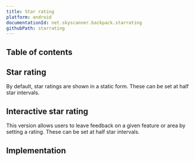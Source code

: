 ```yaml
---
title: Star rating
platform: android
documentationId: net.skyscanner.backpack.starrating
githubPath: starrating
---
```




## Table of contents

## Star rating

By default, star ratings are shown in a static form. These can be set at half star intervals.

<AndroidComponentScreenshots
  lightMode={screenshotStarRating}
  darkMode={screenshotStarRatingDm}
  altText="Android star rating" />

## Interactive star rating

This version allows users to leave feedback on a given feature or area by setting a rating. These can be set at half star intervals.

<AndroidComponentScreenshots
  lightMode={screenshotInteractive}
  darkMode={screenshotInteractiveDm}
  altText="Android interactive star rating" />

## Implementation

<Readme file={readme} />
